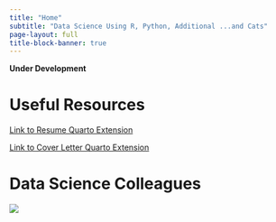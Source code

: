 ```yaml
---
title: "Home"
subtitle: "Data Science Using R, Python, Additional ...and Cats"
page-layout: full
title-block-banner: true
---
```


**Under Development**

# Useful Resources

[Link to Resume Quarto Extension]()

[Link to Cover Letter Quarto Extension]()

# Data Science Colleagues

![](cats_together.jpg)